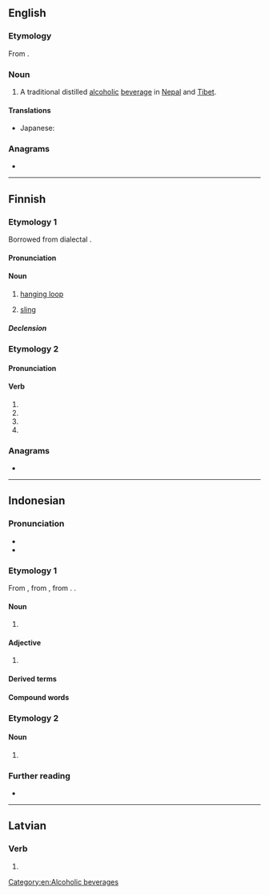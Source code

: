 ==English==

===Etymology===
From {{etyl|ne|en}} {{ne-l|रक्सी}}.

===Noun===
{{en-noun|-}}

# A traditional distilled [[alcoholic]] [[beverage]] in [[Nepal]] and [[Tibet]].

====Translations====
{{trans-top|alcoholic beverage}}
* Japanese: {{t|ja|ラキシー|tr=rakishī|sc=Jpan}}
{{trans-bottom}}

===Anagrams===
* {{anagrams|en|a=aikrs|Krisa|Sikar|kisra|krais|raiks|rakis|sarki}}

[[Category:en:Alcoholic beverages]]

----

==Finnish==

===Etymology 1===
Borrowed from dialectal {{bor|fi|sv|dragsa}}.

====Pronunciation====
{{fi-p}}

====Noun====
{{fi-noun}}

# [[hanging loop]] {{gloss|small loop sewn into a jacket, towel etc. for hanging}}
#: {{hyper|fi|renksu|ripustuslenkki}}
# [[sling]] {{gloss|loop for suspending a heavy object}}
#: {{syn|fi|nostovyö}}

=====Declension=====
{{fi-decl-risti|raks|||a}}

===Etymology 2===

====Pronunciation====
{{fi-p||*|q1=indicative|q2=imperative, connegative}}

====Verb====
{{head|fi|verb form}}

# {{fi-form of|raksia|pr=third-person|pl=singular|mood=indicative|tense=past}}
# {{fi-form of|raksia|mood=indicative|tense=present connegative}}
# {{fi-form of|raksia|pr=second-person|pl=singular|mood=imperative|tense=present}}
# {{fi-form of|raksia|pr=second-person|pl=singular|mood=imperative|tense=present connegative}}

===Anagrams===
* {{anagrams|fi|a=aikrs|karsi|raski|rikas|riksa}}

----

==Indonesian==

===Pronunciation===
* {{IPA|id|[ˈrak̚si]}}
* {{hyphenation|id|rak|si}}

===Etymology 1===
From {{inh|id|ms|raksi}}, from {{der|id|pi|rasa}}, from {{der|id|sa|रस}}. {{doublet|id|raksa|rasa|resi}}.

====Noun====
{{id-noun|head=|pl=raksi-raksi}}

# {{lb|id|archaic}} {{l|en|fragrance|}}

====Adjective====
{{id-adj|head=|pl=-}}

# {{lb|id|archaic}} {{l|en|fragrant}}
#: {{syn|id|harum|resi|sedap|semerbak|wangi}}

====Derived terms====
{{der4|id|
| meraksi
| peraksi
|}}

====Compound words====
{{der4|id|
| minyak raksi
|}}

===Etymology 2===

====Noun====
{{id-noun|head=|pl=raksi-raksi}}

# {{nonstandard spelling of|id|rasi|}}

===Further reading===
* {{R:KBBI Daring}}

----

==Latvian==

===Verb===
{{head|lv|verb form}}

# {{lv-inflection of|rakt|2nd|s|fut|ind|v}}